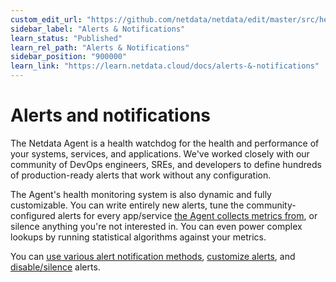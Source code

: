 ```yaml
---
custom_edit_url: "https://github.com/netdata/netdata/edit/master/src/health/README.md"
sidebar_label: "Alerts & Notifications"
learn_status: "Published"
learn_rel_path: "Alerts & Notifications"
sidebar_position: "900000"
learn_link: "https://learn.netdata.cloud/docs/alerts-&-notifications"
---
```


# Alerts and notifications

The Netdata Agent is a health watchdog for the health and performance of your systems, services, and applications. We've
worked closely with our community of DevOps engineers, SREs, and developers to define hundreds of production-ready
alerts that work without any configuration.

The Agent's health monitoring system is also dynamic and fully customizable. You can write entirely new alerts, tune the
community-configured alerts for every app/service [the Agent collects metrics from](/docs/collecting-metrics/monitor-anything), or
silence anything you're not interested in. You can even power complex lookups by running statistical algorithms against
your metrics.

You can [use various alert notification methods](/docs/alerts-&-notifications/notifications), 
[customize alerts](/docs/alerts-&-notifications/health-configuration-reference), and 
[disable/silence](/docs/alerts-&-notifications/health-configuration-reference#disable-or-silence-alerts) alerts.
